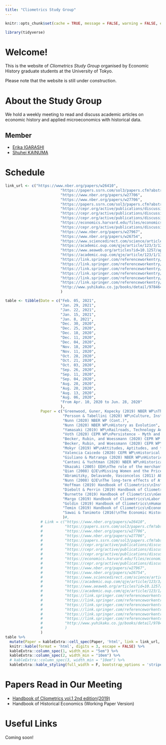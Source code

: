 ```yaml
---
title: "Cliometrics Study Group"
---
```


```r
knitr::opts_chunk$set(cache = TRUE, message = FALSE, warning = FALSE, echo = FALSE)

library(tidyverse)
```

# Welcome!

This is the website of _Cliometrics Study Group_ organised by Economic History graduate students at the University of Tokyo.

Please note that the website is still under construction.


<!-- https://github.com/juba/rmdformats -->
  <!-- rmdformats::material: -->

# About the Study Group

<!-- *We love Economic History!!* -->

We hold a weekly meeting to read and discuss academic articles on economic history and applied microeconomics with historical data.


## Member

- [Erika IGARASHI](https://sites.google.com/view/erika-igarashis-website/%E3%83%9B%E3%83%BC%E3%83%A0)
- [Shuhei KAINUMA](https://kainume.github.io)


# Schedule

```r
link_url <- c("https://www.nber.org/papers/w26410",
                         "https://papers.ssrn.com/sol3/papers.cfm?abstract_id=3680457",
                         "https://www.nber.org/papers/w27706",
                         "https://www.nber.org/papers/w27706",
                         "https://papers.ssrn.com/sol3/papers.cfm?abstract_id=3432796.",
                         "https://cepr.org/active/publications/discussion_papers/dp.php?dpno=15417",
                         "https://cepr.org/active/publications/discussion_papers/dp.php?dpno=14894",
                         "https://cepr.org/active/publications/discussion_papers/dp.php?dpno=14894",
                         "https://economics.harvard.edu/files/economics/files/attitudesaptitudes.pdf",
                         "https://cepr.org/active/publications/discussion_papers/dp.php?dpno=15208",
                         "https://www.nber.org/papers/w27967",
                         "https://www.nber.org/papers/w26754",
                         "https://www.sciencedirect.com/science/article/pii/S0014498304000592",
                         "https://academic.oup.com/qje/article/123/3/1251/1928174?related-urls=yes&legid=qje;123/3/1251",
                         "https://www.aeaweb.org/articles?id=10.1257/app.3.3.124",
                         "https://academic.oup.com/qje/article/123/1/139/1889789",
                         "https://link.springer.com/referenceworkentry/10.1007/978-3-030-00181-0_42",
                         "https://link.springer.com/referenceworkentry/10.1007/978-3-030-00181-0_3",
                         "https://link.springer.com/referenceworkentry/10.1007/978-3-030-00181-0_33",
                         "https://link.springer.com/referenceworkentry/10.1007/978-3-030-00181-0_27",
                         "https://link.springer.com/referenceworkentry/10.1007/978-3-030-00181-0_23",
                         "https://link.springer.com/referenceworkentry/10.1007/978-3-030-00181-0_28",
                         "http://www.yuhikaku.co.jp/books/detail/9784641164888"
                         )
```

```r
table <- tibble(Date = c("Feb. 05, 2021",
                         "Jan. 29, 2021",
                         "Jan. 22, 2021",
                         "Jan. 15, 2021",
                         "Jan. 8, 2021",
                         "Dec. 30, 2020",
                         "Dec. 25, 2020",
                         "Dec. 18, 2020",
                         "Dec. 11, 2020",
                         "Dec. 04, 2020",
                         "Nov. 18, 2020",
                         "Nov. 11, 2020",
                         "Oct. 28, 2020",
                         "Oct. 21, 2020",
                         "Oct. 03, 2020",
                         "Sep. 26, 2020",
                         "Sep. 11, 2020",
                         "Sep. 04, 2020",
                         "Aug. 28, 2020",
                         "Aug. 20, 2020",
                         "Aug. 13, 2020",
                         "Aug. 06, 2020",
                         "From Apr. 10, 2020 to Jun. 28, 2020"
                         ),
                Paper = c("Greenwood, Guner, Kopecky (2019) NBER WP\nThe Wife’s Protector: A Quantitative Theory Linking Contraceptive Technology with the Decline in Marriage",
                          "Persson & Tabellini (2020) WP\nCulture, Institutions and Policy",
                          "Nunn (2020) NBER WP (Cont.)",
                          "Nunn (2020) NBER WP\nHistory as Evolution",
                          "Yamasaki (2019) WP\nRailroads, Technology Adoption, and Modern Economic Development: Evidence from Japan",
                          "Voth (2020) CEPR WP\nPersistence - Myth and Mystery",
                          "Becker, Rubin, and Woessmann (2020) CEPR WP (Cont.)",
                          "Becker, Rubin, and Woessmann (2020) CEPR WP\nReligion in Economic History : A Survey",
                          "Mokyr (2019) WP\nAttitudes, Aptitudes, and the Roots of the Great Enrichment",
                          "Valencia Caicedo (2020) CEPR WP\nHistorical Econometrics: Instrumental Variables and Regression Discontinuity Designs",
                          "Giuliano & Matranga (2020) NBER WP\nHistorical Data: Where to Find Them, How to Use Them",
                          "Cantoni & Yuchtman (2020) NBER WP\nHistorical Natural Experiments: Bridging Economics and Economic History",
                          "Okazaki (2005) EEH\nThe role of the merchant coalition in pre-modern Japanese economic development: An historical institutional analysis",
                          "Qian (2008) QJE\nMissing Women and the Price of Tea in China: The Effect of Sex-Specific Earnings on Sex Imbalance",
                          "Abramitzky, Delavande, Vasconcelos (2011) AEJ: Applied\nMarrying up: The role of sex ratio in assortative matching",
                          "Nunn (2008) QJE\nThe long-term effects of Africa's slave trades",
                          "Hoffman (2019) Handbook of Cliometrics\nInstitutions",
                          "Diebolt & Perrin (2019) Handbook of Cliometrics\nCliometrics of Growth",
                          "Burnette (2019) Handbook of Cliometrics\nGender in Economic History",
                          "Margo (2019) Handbook of Cliometrics\nLabor Markets",
                          "Goldin (2019) Handbook of Cliometrics\nHuman Capital",
                          "Temin (2019) Handbook of Cliometrics\nEconomic History and Economic Development: New Economic History in Retrospect and Prospect",
                          "Sawai & Tanimoto (2016)\nThe Economic History of Japan: From the Early Modern Era to the Present"
                          )#,
                # Link = c("https://www.nber.org/papers/w26410",
                #          "https://papers.ssrn.com/sol3/papers.cfm?abstract_id=3680457",
                #          "https://www.nber.org/papers/w27706",
                #          "https://www.nber.org/papers/w27706",
                #          "https://papers.ssrn.com/sol3/papers.cfm?abstract_id=3432796.",
                #          "https://cepr.org/active/publications/discussion_papers/dp.php?dpno=15417",
                #          "https://cepr.org/active/publications/discussion_papers/dp.php?dpno=14894",
                #          "https://cepr.org/active/publications/discussion_papers/dp.php?dpno=14894",
                #          "https://economics.harvard.edu/files/economics/files/attitudesaptitudes.pdf",
                #          "https://cepr.org/active/publications/discussion_papers/dp.php?dpno=15208",
                #          "https://www.nber.org/papers/w27967",
                #          "https://www.nber.org/papers/w26754",
                #          "https://www.sciencedirect.com/science/article/pii/S0014498304000592",
                #          "https://academic.oup.com/qje/article/123/3/1251/1928174?related-urls=yes&legid=qje;123/3/1251",
                #          "https://www.aeaweb.org/articles?id=10.1257/app.3.3.124",
                #          "https://academic.oup.com/qje/article/123/1/139/1889789",
                #          "https://link.springer.com/referenceworkentry/10.1007/978-3-030-00181-0_42",
                #          "https://link.springer.com/referenceworkentry/10.1007/978-3-030-00181-0_3",
                #          "https://link.springer.com/referenceworkentry/10.1007/978-3-030-00181-0_33",
                #          "https://link.springer.com/referenceworkentry/10.1007/978-3-030-00181-0_27",
                #          "https://link.springer.com/referenceworkentry/10.1007/978-3-030-00181-0_23",
                #          "https://link.springer.com/referenceworkentry/10.1007/978-3-030-00181-0_28",
                #          "http://www.yuhikaku.co.jp/books/detail/9784641164888"
                #          )
                ) 
table %>% 
  mutate(Paper = kableExtra::cell_spec(Paper, 'html', link = link_url, color = 'green')) %>% 
  knitr::kable(format = 'html', digits = 3, escape = FALSE) %>% 
  kableExtra::column_spec(1, width_min = "5em") %>% 
  kableExtra::column_spec(2, width_min = "10em") %>% 
  # kableExtra::column_spec(3, width_min = "10em") %>% 
  kableExtra::kable_styling(full_width = F, bootstrap_options = 'striped')#c("hover", "condensed"))

```

# Papers Read in Our Meeting

- [Handbook of Cliometrics vol.1 2nd edition(2019)](https://www.springer.com/gp/book/9783030001803)
- Handbook of Historical Economics (Working Paper Version)


# Useful Links

Coming soon!

<!-- ## Data Source -->

<!-- ## Webinar -->

<!-- ## Teaching Materials -->
